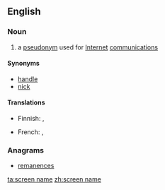 {{also|screenname}}
==English==
{{wikipedia}}

===Noun===
{{en-noun}}

# a [[pseudonym]] used for [[Internet]] [[communication]]s

====Synonyms====
* [[handle]]
* [[nick]]

====Translations====
{{trans-top|a pseudonym used for internet communications}}
* Finnish: {{t|fi|käyttäjänimi}}, {{t+|fi|nimimerkki}}
{{trans-mid}}
* French: {{t+|fr|pseudonyme|m}}, {{t+|fr|alias|m}}
{{trans-bottom}}

===Anagrams===
* [[remanences#English|remanences]]

[[ta:screen name]]
[[zh:screen name]]